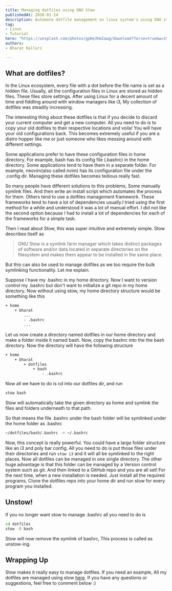 ```yaml
---
title: Managing dotfiles using GNU Stow
publishedAt: 2018-01-14
description: Automate dotfile management on linux system's using GNU stow.
tag:
- Linux
- Tutorial
hero: "https://unsplash.com/photos/gpKe3hmIawg/download?force=true&w=1920"
authors:
- Bharat Kalluri

---
```

## What are dotfiles?


In the Linux ecosystem, every file with a dot before the file name is set as a hidden file. Usually, all the configuration files in Linux are stored as hidden files. These files store settings. After using Linux for a decent amount of time and fiddling around with window managers like i3, My collection of dotfiles was steadily increasing.


The interesting thing about these dotfiles is that if you decide to discard your current computer and get a new computer. All you need to do is to copy your old dotfiles to their respective locations and voila! You will have your old configurations back. This becomes extremely useful if you are a distro hopper like me or just someone who likes messing around with different settings.


Some applications prefer to have these configuration files in home directory. For example, bash has its config file (.bashrc) in the home directory. Some applications tend to have them in a separate folder. For example, neovim(also called nvim) has its configuration file under the .config dir. Managing these dotfiles becomes tedious really fast.


So many people have different solutions to this problems, Some manually symlink files. And then write an install script which automates the process for them. Others tend to use a dotfiles management framework. These frameworks tend to have a lot of dependencies usually.I tried using the first method for a while and understood it was a lot of manual effort. I did not like the second option because I had to install a lot of dependencies for each of the frameworks for a simple task.


Then I read about Stow, this was super intuitive and extremely simple. Stow describes itself as


> GNU Stow is a symlink farm manager which takes distinct packages of software and/or data located in separate directories on the filesystem and makes them appear to be installed in the same place.


But this can also be used to manage dotfiles as we too require the bulk symlinking functionality. Let me explain.


Suppose I have my .bashrc in my home directory. Now I want to version control my .bashrc but don't want to initialize a git repo in my home directory. Now without using stow, my home directory structure would be something like this

```bash
+ home
	+ bharat
		...
		- .bashrc
		...
```

Let us now create a directory named dotfiles in our home directory and make a folder inside it named bash. Now, copy the bashrc into the the bash directory. Now the directory will have the following structure
```bash
+ home
	+ bharat
		+ dotfiles
			+ bash
				- .bashrc
```
Now all we have to do is cd into our dotfiles dir, and run
```bash
stow bash
```
Stow will automatically take the given directory as home and symlink the files and folders underneath to that path.

So that means the file .bashrc under the bash folder will be symlinked under the home folder as .bashrc
```bash
~/dotfiles/bash/.bashrc -> ~/.bashrc
```

Now, this concept is really powerful. You could have a large folder structure like an i3 and poly bar config. All you need to do is put those files under their directories and run ```stow i3``` and it will all be symlinked to the right places. Now all dotfiles can be managed in one single directory. The other huge advantage is that this folder can be managed by a Version control system such as git. And then linked to a GitHub repo and you are all set! For the next time, when a new installation is needed. Just install all the required programs, Clone the dotfiles repo into your home dir and run stow for every program you installed.

## Unstow!
If you no longer want stow to manage .bashrc all you need to do is
```bash
cd dotfiles
stow -D bash
```
Stow will now remove the symlink of bashrc, This process is called as unstow-ing.


## Wrapping Up

Stow makes it really easy to manage dotfiles. If you need an example, All my dotfiles are managed using stow [here](https://github.com/BharatKalluri/dotfiles). If you have any questions or suggestions, feel free to comment below :)
